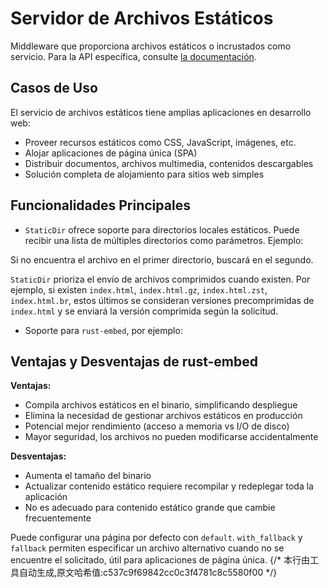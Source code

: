 # Servidor de Archivos Estáticos


Middleware que proporciona archivos estáticos o incrustados como servicio. Para la API específica, consulte [la documentación](https://docs.rs/salvo_extra/latest/salvo_extra/request_id/index.html).

## Casos de Uso
El servicio de archivos estáticos tiene amplias aplicaciones en desarrollo web:
- Proveer recursos estáticos como CSS, JavaScript, imágenes, etc.
- Alojar aplicaciones de página única (SPA)
- Distribuir documentos, archivos multimedia, contenidos descargables
- Solución completa de alojamiento para sitios web simples

## Funcionalidades Principales

- `StaticDir` ofrece soporte para directorios locales estáticos. Puede recibir una lista de múltiples directorios como parámetros. Ejemplo:

<Tabs>
  <Tab label="main.rs">
<StaticDirListMainCode />
  </Tab>
  <Tab label="Cargo.toml">
<StaticDirListCargoCode />
  </Tab>
</Tabs>
  Si no encuentra el archivo en el primer directorio, buscará en el segundo.

`StaticDir` prioriza el envío de archivos comprimidos cuando existen. Por ejemplo, si existen `index.html`, `index.html.gz`, `index.html.zst`, `index.html.br`, estos últimos se consideran versiones precomprimidas de `index.html` y se enviará la versión comprimida según la solicitud.

- Soporte para `rust-embed`, por ejemplo:

## Ventajas y Desventajas de rust-embed

**Ventajas:**
- Compila archivos estáticos en el binario, simplificando despliegue
- Elimina la necesidad de gestionar archivos estáticos en producción
- Potencial mejor rendimiento (acceso a memoria vs I/O de disco)
- Mayor seguridad, los archivos no pueden modificarse accidentalmente

**Desventajas:**
- Aumenta el tamaño del binario
- Actualizar contenido estático requiere recompilar y redeplegar toda la aplicación
- No es adecuado para contenido estático grande que cambie frecuentemente

<Tabs>
  <Tab label="main.rs">
<StaticEmbedFilesMainCode />
  </Tab>
  <Tab label="Cargo.toml">
<StaticEmbedFilesCargoCode />
  </Tab>
</Tabs>

Puede configurar una página por defecto con `default`. `with_fallback` y `fallback` permiten especificar un archivo alternativo cuando no se encuentre el solicitado, útil para aplicaciones de página única.
{/* 本行由工具自动生成,原文哈希值:c537c9f69842cc0c3f4781c8c5580f00 */}